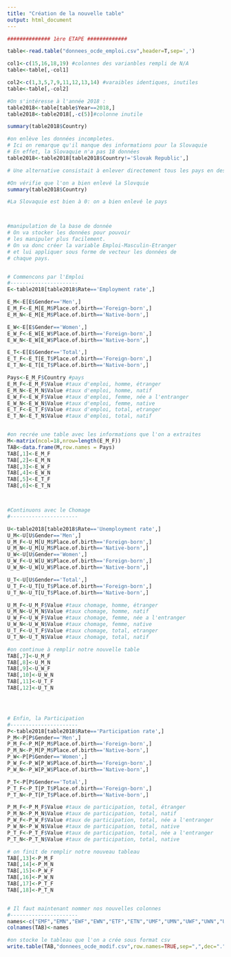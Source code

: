 ```yaml
---
title: "Création de la nouvelle table"
output: html_document
---
```


```r
############## 1ère ETAPE #############

table<-read.table("donnees_ocde_emploi.csv",header=T,sep=',')

col1<-c(15,16,18,19) #colonnes des varianbles rempli de N/A
table<-table[,-col1]

col2<-c(1,3,5,7,9,11,12,13,14) #varaibles identiques, inutiles
table<-table[,-col2]

#On s'intéresse à l'année 2018 :
table2018<-table[table$Year==2018,]
table2018<-table2018[,-c(5)]#colonne inutile

summary(table2018$Country)

#on enlève les données incompletes.
# Ici on remarque qu'il manque des informations pour la Slovaquie
# En effet, la Slovaquie n'a pas 18 données
table2018<-table2018[table2018$Country!='Slovak Republic',]

# Une alternative consistait à enlever directement tous les pays en dessous de 18 données.

#On vérifie que l'on a bien enlevé la Slovquie
summary(table2018$Country)

#La Slovaquie est bien à 0: on a bien enlevé le pays



#manipulation de la base de donnée
# On va stocker les données pour pouvoir
# les manipuler plus facilement.
# On va donc créer la variable Emploi-Masculin-Etranger
# et lui appliquer sous forme de vecteur les données de
# chaque pays.


# Commencons par l'Emploi
#----------------------
E<-table2018[table2018$Rate=='Employment rate',]

E_M<-E[E$Gender=='Men',]
E_M_F<-E_M[E_M$Place.of.birth=='Foreign-born',]
E_M_N<-E_M[E_M$Place.of.birth=='Native-born',]

E_W<-E[E$Gender=='Women',]
E_W_F<-E_W[E_W$Place.of.birth=='Foreign-born',]
E_W_N<-E_W[E_W$Place.of.birth=='Native-born',]

E_T<-E[E$Gender=='Total',]
E_T_F<-E_T[E_T$Place.of.birth=='Foreign-born',]
E_T_N<-E_T[E_T$Place.of.birth=='Native-born',]

Pays<-E_M_F$Country #pays
E_M_F<-E_M_F$Value #taux d'emploi, homme, étranger
E_M_N<-E_M_N$Value #taux d'emploi, homme, natif
E_W_F<-E_W_F$Value #taux d'emploi, femme, née a l'entranger
E_W_N<-E_W_N$Value #taux d'emploi, femme, native
E_T_F<-E_T_F$Value #taux d'emploi, total, etranger
E_T_N<-E_T_N$Value #taux d'emploi, total, natif


#on recrée une table avec les informations que l'on a extraites
M<-matrix(ncol=18,nrow=length(E_M_F))
TAB<-data.frame(M,row.names = Pays)
TAB[,1]<-E_M_F
TAB[,2]<-E_M_N
TAB[,3]<-E_W_F
TAB[,4]<-E_W_N
TAB[,5]<-E_T_F
TAB[,6]<-E_T_N



#Continuons avec le Chomage
#----------------------

U<-table2018[table2018$Rate=='Unemployment rate',]
U_M<-U[U$Gender=='Men',]
U_M_F<-U_M[U_M$Place.of.birth=='Foreign-born',]
U_M_N<-U_M[U_M$Place.of.birth=='Native-born',]
U_W<-U[U$Gender=='Women',]
U_W_F<-U_W[U_W$Place.of.birth=='Foreign-born',]
U_W_N<-U_W[U_W$Place.of.birth=='Native-born',]

U_T<-U[U$Gender=='Total',]
U_T_F<-U_T[U_T$Place.of.birth=='Foreign-born',]
U_T_N<-U_T[U_T$Place.of.birth=='Native-born',]

U_M_F<-U_M_F$Value #taux chomage, homme, étranger
U_M_N<-U_M_N$Value #taux chomage, homme, natif
U_W_F<-U_W_F$Value #taux chomage, femme, née a l'entranger
U_W_N<-U_W_N$Value #taux chomage, femme, native
U_T_F<-U_T_F$Value #taux chomage, total, etranger
U_T_N<-U_T_N$Value #taux chomage, total, natif

#on continue à remplir notre nouvelle table
TAB[,7]<-U_M_F
TAB[,8]<-U_M_N
TAB[,9]<-U_W_F
TAB[,10]<-U_W_N
TAB[,11]<-U_T_F
TAB[,12]<-U_T_N




# Enfin, la Participation
#----------------------
P<-table2018[table2018$Rate=='Participation rate',]
P_M<-P[P$Gender=='Men',]
P_M_F<-P_M[P_M$Place.of.birth=='Foreign-born',]
P_M_N<-P_M[P_M$Place.of.birth=='Native-born',]
P_W<-P[P$Gender=='Women',]
P_W_F<-P_W[P_W$Place.of.birth=='Foreign-born',]
P_W_N<-P_W[P_W$Place.of.birth=='Native-born',]

P_T<-P[P$Gender=='Total',]
P_T_F<-P_T[P_T$Place.of.birth=='Foreign-born',]
P_T_N<-P_T[P_T$Place.of.birth=='Native-born',]

P_M_F<-P_M_F$Value #taux de participation, total, étranger
P_M_N<-P_M_N$Value #taux de participation, total, natif
P_W_F<-P_W_F$Value #taux de participation, total, née a l'entranger
P_W_N<-P_W_N$Value #taux de participation, total, native
P_T_F<-P_T_F$Value #taux de participation, total, née a l'entranger
P_T_N<-P_T_N$Value #taux de participation, total, native

# on finit de remplir notre nouveau tableau
TAB[,13]<-P_M_F
TAB[,14]<-P_M_N
TAB[,15]<-P_W_F
TAB[,16]<-P_W_N
TAB[,17]<-P_T_F
TAB[,18]<-P_T_N


# Il faut maintenant nommer nos nouvelles colonnes
#----------------------
names<-c("EMF","EMN","EWF","EWN","ETF","ETN","UMF","UMN","UWF","UWN","UTF","UTN","PMF","PMN","PWF","PWN","PTF","PTN")
colnames(TAB)<-names

#on stocke le tableau que l'on a crée sous format csv
write.table(TAB,"donnees_ocde_modif.csv",row.names=TRUE,sep=",",dec=".") # a mettre dans la console
```


